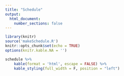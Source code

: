 ```yaml
---
title: "Schedule"
output:
  html_document:
    number_sections: false
---
```


```r
library(knitr)
source('makeSchedule.R')
knitr::opts_chunk$set(echo = TRUE)
options(knitr.kable.NA = '')
```

```r
schedule %>% 
    kable(format = 'html', escape = FALSE) %>%
    kable_styling(full_width = F, position = "left")
```